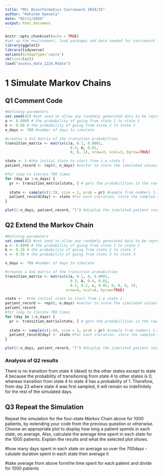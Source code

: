 ```yaml
---
title: "MSc Bioinformatics Coursework 2024/25"
author: "Kehinde Oyesola"
date: "02/11/2024"
output: html_document
---
```


```r
knitr::opts_chunk$set(echo = TRUE)
#set up the environment, load packages and data needed for coursework
library(ggplot2)
library(tidyverse)
options(bitmapType='cairo')
rm(list=ls())
load("assess_data_1224.Rdata")
```

# 1 Simulate Markov Chains

## Q1 Comment Code

```r
#Defining parameters
set.seed(42) #set seed to allow any randomly generated data to be reproducible
a <- 0.8999 # the probability of going from state 1 to state 1
b <- 0.69 # the probability of going from state 2 to state 2
n_days <- 700 #number of days to simulate

#creates a 3x3 matrix of the transition probabilties 
transition_matrix <- matrix(c(a, 0.1, 0.0001,
                              0.3, b, 0.01,
                              0, 0, 1), nrow=3, ncol=3, byrow=TRUE)

state <- 1 #the initial state to start from i.e state 1
patient_record <- rep(0, n_days) #vector to store the simulated values over 700days

#for loop to iterate 700 times
for (day in 1:n_days) { 
  pr <- transition_matrix[state, ] # gets the probabilities in the row of the matrix according to the value of state
  
  state <- sample(c(1:3), size = 1, prob = pr) #sample from numbers 1-3 based on the probabilities (pr) and update the state with the value chosen
  patient_record[day] <- state #for each iteration, store the sampled state into the corresponding index position in the vector
}

plot(1:n_days, patient_record, "l") #display the simulated patient record over the 700 days on a line plot
```

## Q2 Extend the Markov Chain

```r
#Defining parameters
set.seed(42) #set seed to allow any randomly generated data to be reproducible
a <- 0.8999 # the probability of going from state 1 to state 1
b <- 0.29 # the probability of going from state 2 to state 2
c <- 0.55 # the probability of going from state 3 to state 3

n_days <- 700 #number of days to simulate

#creates a 4x4 matrix of the transition probabilties 
transition_matrix <- matrix(c(a, 0.1, 0, 0.0001,
                              0.3, b, 0.4, 0.01,
                              0.2, 0.2, c, 0.05, 0, 0, 0, 1), 
                            nrow=4, ncol=4, byrow=TRUE)

state <-  #the initial state to start from i.e state 1
patient_record <- rep(0, n_days) #vector to store the simulated values over 700days
patient_record
#for loop to iterate 700 times
for (day in 1:n_days) { 
  pr <- transition_matrix[state, ] # gets the probabilities in the row of the matrix according to the state
  
  state <- sample(c(1:4), size = 1, prob = pr) #sample from numbers 1-3 based on the probabilities (pr) and update the state with the sample
  patient_record[day] <- state #for each iteration, store the sampled state into the corresponding index position in the vector
}

plot(1:n_days, patient_record, "l") #display the simulated patient record over the 700 days on a line plot
```

### Analysis of Q2 results

There is no transition from state 4 (dead) to the other states except to state 4 because the probability of transitioning from state 4 to other states is 0, whereas transition from state 4 to state 4 has a probability of 1. Therefore, from day 23 where state 4 was first sampled, it will remain so indefinitely for the rest of the simulated days.

## Q3 Repeat the Simulation

Repeat the simulation for the four-state Markov Chain above for 1000 patients, by extending your code from the previous question or otherwise. Choose an appropriate plot to display how long a patient spends in each state, on average. Also, calculate the average time spent in each state for the 1000 patients. Explain the results and what the selected plot shows.


#how many days spent in each state on average so over the 700days -calulate duration spent in each state then average it


#take average from above formthe time spent for each patient and divide for 1000 patients

```r

```


